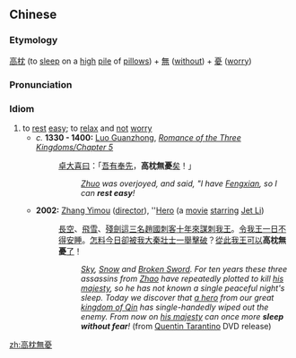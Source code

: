 {{also|高枕无忧}}
==Chinese==
{{zh-forms|s=高枕无忧|type=211}}

===Etymology===
[[高枕]] (to [[sleep]] on a [[high]] [[pile]] of [[pillow]]s) + [[無]] ([[without]]) + [[憂]] ([[worry]])

===Pronunciation===
{{zh-pron
|m=gāozhěn wú yōu
|c=gou1 zam2 mou4 jau1
|cat=id
}}

===Idiom===
{{zh-idiom}}

# to [[rest]] [[easy]]; to [[relax]] and [[not]] [[worry]]
#* ''c.'' '''1330 - 1400:''' [[w:Luo Guanzhong|Luo Guanzhong]], ''[[s:Romance of the Three Kingdoms/Chapter 5#14|Romance of the Three Kingdoms/Chapter 5]]''
#*: [[董卓|卓]][[大喜]][[曰]]：「[[吾]][[有]][[奉先]]，'''高枕無憂'''[[矣]]！」
#*:: ''[[w:Dong Zhuo|Zhuo]] was overjoyed, and said, "I have [[w:Lü Bu|Fengxian]], so I can '''rest easy'''!''
#* '''2002:''' [[w:Zhang Yimou|Zhang Yimou]] ([[director]]), ''[[w:Hero (2002 film)|Hero]] (a [[movie]] [[starring]] [[w:Jet Li|Jet Li]])
#*: [[長空]]、[[飛雪]]、[[殘劍]][[這]][[三]][[名]][[趙]][[國]][[刺客]][[十]][[年]][[來]][[謀]][[刺]][[我]][[王]]。[[令]][[我]][[王]][[一日]][[不得]][[安睡]]。[[怎]][[料]][[今日]][[卻]][[被]][[我]][[大秦]][[壯士]][[一舉]][[擊破]]？[[從此]][[我]][[王]][[可以]]'''高枕無憂'''[[了]]！
#*:: ''[[w:Donnie Yen|Sky]], [[w:Maggie Cheung|Snow]] and [[w:Tony Leung Chiu Wai|Broken Sword]]. For ten years these three assassins from [[w:Zhao (state)|Zhao]] have repeatedly plotted to kill [[w:Qin Shi Huang|his majesty]], so he has not known a single peaceful night's sleep. Today we discover that [[w:Jet Li|a hero]] from our great [[w:Qin (state)|kingdom of Qin]] has single-handedly wiped out the enemy. From now on [[w:Qin Shi Huang|his majesty]] can once more '''sleep without fear'''!'' (from [[w:Quentin Tarantino|Quentin Tarantino]] DVD release)

[[zh:高枕無憂]]